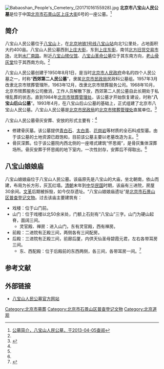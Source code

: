 {{Coord|39.9130|116.2295|type:landmark_region:CN-11_source:BingSatellite|display=title}}
{{Distinguish|八宝山革命公墓}}
[[File:Babaoshan_People's_Cemetery_(20171016155928).jpg|thumb]]
'''北京市八宝山人民公墓'''是位于中国[[北京市|北京市]][[石景山区|石景山区]][[上庄大街|上庄大街]]6号的一座公墓。<ref name=jianjie>[http://bbsrmgm.com/about.asp?class_id=36 公墓简介，八宝山人民公墓，于2013-04-05查阅]{{dead link|date=2017年11月 |bot=InternetArchiveBot |fix-attempted=yes }}</ref>

==简介==
八宝山人民公墓位于[[八宝山|八宝山]]上，在[[北京地铁1号线|北京地铁1号线]][[八宝山站|八宝山站]]向北1公里处，占地面积大约400亩。八宝山人民公墓西到[[上庄大街|上庄大街]]，东到[[上庄东街|上庄东街]]，南邻[[北方旧货交易市场|北方旧货交易市场]]，北到[[水厂南路|水厂南路]]。附近[[八宝山殡仪馆|八宝山殡仪馆]]、[[八宝山革命公墓|八宝山革命公墓]]位于其东南方向，[[老山骨灰堂|老山骨灰堂]]位于其西南方向。<ref name=jianjie/>

八宝山人民公墓创建于1950年8月1日，是当时[[北京市人民政府|北京市人民政府]]命名的四个人民公墓之一，时称“'''西郊第二人民公墓'''”，隶属[[北京市民政局|北京市民政局]]民政科公墓组。1957年3月改隶北京市殡葬管理所，1963年12月，改隶北京市殡葬服务公司。1968年10月，北京市殡葬服务公司撤消，工作人员解散下放，西郊第二人民公墓自此长期处于私埋乱葬的状态。直到1984年[[北京市殡葬管理处|北京市殡葬管理处]]，该公墓才开始恢复建设，时称“'''八宝山后山公墓'''”。1993年4月，在八宝山后山公墓的基础上，正式组建了北京市八宝山人民公墓。八宝山人民公墓是[[北京市民政局|北京市民政局]]的[[北京市殡葬管理处|北京市殡葬管理处]]直属单位。<ref>{{Cite web |url=http://www.babaoshan.com.cn/Department.asp?class_id=25 |title=八宝山人民公墓，八宝山在线，于2013-04-05查阅 |accessdate=2013-04-05 |archive-date=2012-08-16 |archive-url=https://web.archive.org/web/20120816013920/http://www.babaoshan.com.cn/Department.asp?class_id=25 |dead-url=no }}</ref>

八宝山人民公墓骨灰安葬、安放的形式主要有：<ref name=jianjie/>
*修建骨灰墓。该公墓提供[[青白石|青白石]]、[[太白青|太白青]]、[[花岗岩|花岗岩]]等材质的全石料成型墓。由于该公墓的土地资源已趋饱和，目前该公墓主要以老墓改造为主。<ref name=jianjie/>
*骨灰深葬。位于该公墓院内西北侧的一座塔式建筑“怀思阁”，是骨灰集体深葬场所。骨灰安葬于怀思阁的地下室内，一次性封存，安葬后不得取出。<ref name=jianjie/>

==八宝山娘娘庙==
八宝山娘娘庙位于八宝山人民公墓。该庙原先是八宝山的大庙，坐北朝南，依山而建，布局为长方形，灰瓦红墙。[[清朝|清朝]]末年到[[中华民国|中华民国]]时期，该庙有三进院，房屋30余间。[[文革|文革]]后期被拆毁，如今仅存遗址。“八宝山娘娘庙遗址”是[[北京市石景山区普查登记文物|北京市石景山区普查登记文物]]。过去该庙主要建筑有：
*戏楼：位于山门前。
*山门：位于戏楼以北50余米处，门额上石刻有“八宝山”三字。山门为硬山起脊，面阔三间。
**灵官殿、禅房：进入山门，东有灵官殿，西有禅房。
*前殿：二进院有正殿三间，两侧各有三间配房。
*后殿：三进院有正殿三间，前廊后厦，内供天仙圣母碧霞元君，左右各带耳房三间。
**东、西配殿：位于后殿前的东西两侧，各三间，各带耳房一间。<ref>{{Cite web |url=http://wenwei.bjsjs.gov.cn/wwbh/wwbhml/8a8481d22d799712012e2c98176f01e6.html |title=记文物保护单位名录，石景山区文化委员会，2011-02-10 |access-date=2015-04-08 |archive-url=https://web.archive.org/web/20160305023937/http://wenwei.bjsjs.gov.cn/wwbh/wwbhml/8a8481d22d799712012e2c98176f01e6.html |archive-date=2016-03-05 |dead-url=yes }}</ref>

==参考文献==
{{reflist}}

==外部链接==
*[https://web.archive.org/web/20180806151644/http://bbsrmgm.com/ 八宝山人民公墓官方网站]

[[Category:北京市墓葬|Category:北京市墓葬]]
[[Category:北京市石景山区普查登记文物|Category:北京市石景山区普查登记文物]]
[[Category:北京道观|Category:北京道观]]